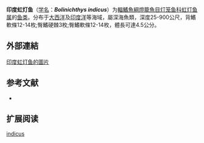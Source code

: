 {{Speciesbox
| name = 印度虹灯鱼
| status = NE
| status_system = IUCN3.1
| image = 
| genus = Bolinichthys
| species = indicus
| authority = Nafpaktitis & Nafpaktitis, 1969
| synonyms = *''Lepidophanes indicus''<br><small>Nafpaktitis & Nafpaktitis, 1969</small>
}}

'''印度虹灯鱼'''（[[学名|学名]]：'''''Bolinichthys indicus'''''）为[[輻鰭魚綱|輻鰭魚綱]][[燈籠魚目|燈籠魚目]][[灯笼鱼科|灯笼鱼科]][[虹灯鱼属|虹灯鱼属]]的[[鱼类|鱼类]]。分布于[[大西洋|大西洋]]及[[印度洋|印度洋]]等海域，屬深海魚類，深度25-900公尺，背鰭軟條12-14枚;臀鰭硬棘3枚;臀鰭軟條12-14枚，體長可達4.5公分。
==外部連結==
[http://fishbase.org/Photos/ThumbnailsSummary.php?ID=11875 印度虹灯鱼的圖片] {{Wayback|url=http://fishbase.org/Photos/ThumbnailsSummary.php?ID=11875 |date=20160405110234 }}
== 参考文献 ==
{{refbegin}}
*{{FishBase_species|genus=Bolinichthys|species=indicus|year=2012|month=1}}
{{refend}}

==扩展阅读==
{{refbegin}}
{{Wikispecies-inline|Bolinichthys indicus|印度虹灯鱼}}
{{refend}}
{{Taxonbar|from=Q1106265}}

[[Category:虹灯鱼属|indicus]]


{{灯笼鱼目小作品}}